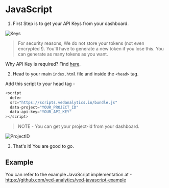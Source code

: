# JavaScript

1. First Step is to get your API Keys from your dashboard.

![Keys](/_static/keys.png)

> For security reasons, We do not store your tokens (not even encrypted !). You'll have to generate a new token if you lose this.
> You can generate as many tokens as you want.

Why API Key is required? Find [here]().

2. Head to your main `index.html` file and inside the `<head>` tag.

Add this script to your head tag -

```js
<script
  defer
  src="https://scripts.vedanalytics.in/bundle.js"
  data-project="YOUR_PROJECT_ID"
  data-api-key="YOUR_API_KEY"
></script>
```

> NOTE - You can get your project-id from your dashboard.

![ProjectID](/_static/project.png)

3. That's it! You are good to go.


## Example 

You can refer to the example JavaScript implementation at - 
https://github.com/ved-analytics/ved-javascript-example
